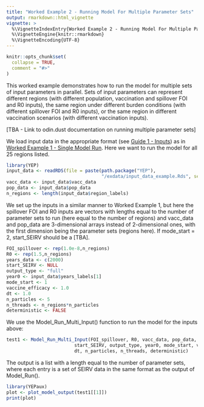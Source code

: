 ```yaml
---
title: "Worked Example 2 - Running Model For Multiple Parameter Sets"
output: rmarkdown::html_vignette
vignette: >
  %\VignetteIndexEntry{Worked Example 2 - Running Model For Multiple Parameter Sets}
  %\VignetteEngine{knitr::rmarkdown}
  %\VignetteEncoding{UTF-8}
---
```


```r
knitr::opts_chunk$set(
  collapse = TRUE,
  comment = "#>"
)
```

This worked example demonstrates how to run the model for multiple sets of input parameters in parallel. Sets of input parameters can represent different regions (with different population, vaccination and spillover FOI and R0 inputs), the same region under different burden conditions (with different spillover FOI and R0 inputs), or the same region in different vaccination scenarios (with different vaccination inputs).

[TBA - Link to odin.dust documentation on running multiple parameter sets]

We load input data in the appropriate format (see [Guide 1 - Inputs](https://mrc-ide.github.io/YEP/articles/CGuideAInputs.html)) as in [Worked Example 1 - Single Model Run](https://mrc-ide.github.io/YEP/articles/BWorkedExampleAModelRun.html). Here we want to run the model for all 25 regions listed.

```r
library(YEP)
input_data <- readRDS(file = paste(path.package("YEP"), 
                                   "/exdata/input_data_example.Rds", sep = ""))
vacc_data <- input_data$vacc_data
pop_data <- input_data$pop_data 
n_regions <- length(input_data$region_labels)
```

We set up the inputs in a similar manner to Worked Example 1, but here the spillover FOI and R0 inputs are vectors with lengths equal to the number of parameter sets to run (here equal to the number of regions) and vacc_data and pop_data are 3-dimensional arrays instead of 2-dimensional ones, with the first dimension being the parameter sets (regions here). If mode_start = 2, start_SEIRV should be a [TBA].

```r
FOI_spillover <- rep(1.0e-8,n_regions)
R0 <- rep(1.5,n_regions)
years_data <- c(2000)
start_SEIRV <- NULL   
output_type <- "full"      
year0 <- input_data$years_labels[1]
mode_start <- 1  
vaccine_efficacy <- 1.0    
dt <- 1.0            
n_particles <- 5    
n_threads <- n_regions*n_particles 
deterministic <- FALSE
```

We use the Model_Run_Multi_Input() function to run the model for the inputs above:

```r
test1 <- Model_Run_Multi_Input(FOI_spillover, R0, vacc_data, pop_data, years_data,
                         start_SEIRV, output_type, year0, mode_start, vaccine_efficacy, 
                         dt, n_particles, n_threads, deterministic)
```

The output is a list with a length equal to the number of parameter sets, where each entry is a set of SEIRV data in the same format as the output of Model_Run().

```r
library(YEPaux)
plot <- plot_model_output(test1[[1]])
print(plot)
```
